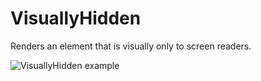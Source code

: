 # VisuallyHidden

Renders an element that is visually only to screen readers.

![VisuallyHidden example](public/assets/overview-visually-hidden.webp)